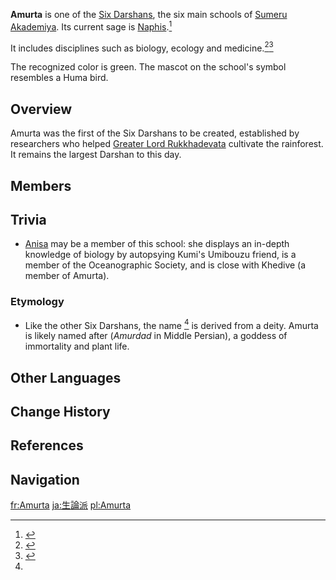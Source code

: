 {{Faction Infobox
|image        = Sumeru Akademiya Amurta.png
|region       = Sumeru
|affiliation  = [[Sumeru Akademiya]]
}}
'''Amurta''' is one of the [[Sumeru Akademiya#The Six Darshans|Six Darshans]], the six main schools of [[Sumeru Akademiya]]. Its current sage is [[Naphis]].<ref>{{Ref/Quest|The Trail of the God of Wisdom}}</ref>

It includes disciplines such as biology, ecology and medicine.<ref>{{Ref/NPC|Khedive|s=1}}</ref><ref name="WDSD">{{Ref/Quest|Wherefore Did the Spiritstone Descend?}}</ref>

The recognized color is green. The mascot on the school's symbol resembles a Huma bird.

==Overview==
Amurta was the first of the Six Darshans to be created, established by researchers who helped [[Greater Lord Rukkhadevata]] cultivate the rainforest. It remains the largest Darshan to this day.

==Members==
{{Specific Characters by Category List|Amurta|2
|separate_character=Naphis
|separate_characters_description=[[Naphis]] is the Sage of Amurta.
|list_descriptor=who are part of Amurta
}}

==Trivia ==
*[[Anisa]] may be a member of this school: she displays an in-depth knowledge of biology by autopsying Kumi's Umibouzu friend, is a member of the Oceanographic Society, and is close with Khedive (a member of Amurta).

===Etymology===
*Like the other Six Darshans, the name {{Lang|"Amurta"|zh=阿弥利多}}<ref name="WDSD" /> is derived from a {{w|Zoroastianism|Zoroastrian}} deity. Amurta is likely named after {{w|Ameretat}} (''Amurdad'' in Middle Persian), a goddess of immortality and plant life.

==Other Languages==
{{Other Languages
|en      = Amurta
|zhs     = 阿弥利多 / 生论派<ref name="Sumeru03">YouTube: [https://youtu.be/JrC7DTUsii8 Sumeru Preview Teaser 03: Prelude to Wisdom | Genshin Impact] (Official subtitles)</ref>
|zhs_rm  = Ēmílìduō / Shēnglùn-pài
|zht     = 阿彌利多 / 生論派<ref name="Sumeru03" />
|zht_rm  = Ēmílìduō / Shēnglùn-pài
|zh_tl   = Amurta / School of Life
|ja      = アムリタ / 生論派<ref name="Sumeru03" />
|ja_rm   = Amurita / Seiron-ha{{Assumed}}
|ja_tl   = Amurta / School of Life{{Sino}}
|ko      = 생론파 / 아무르타
|ko_rm   = Saengron-pa / Amureuta
|ko_tl   = School of Theory of Life / Amurta
|es      = Amurta / Escuela de Biología<ref name="Sumeru03" />
|es_tl   = Amurta / School of Biology
|fr      = Amurta
|ru      = Амурта
|th      = Amurta
|vi      = Amurta
|de      = Amurta / Lebenskunde<ref name="Sumeru03" />
|de_tl   = Amurta / Biology
|de_note = "Lebenskunde" is the archaic term for "Biologie", literally "Study of Life".
|id      = Amurta
|pt      = Amurta
|tr      = Amurta
|it      = Amurta
}}

==Change History==
{{Change History|introduced=2.6}}

==References==
{{reflist}}

==Navigation==
{{Faction Navbox}}

[[fr:Amurta]]
[[ja:生論派]]
[[pl:Amurta]]